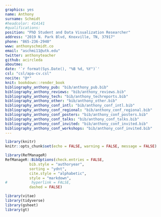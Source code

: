```yaml
---
graphics: yes
name: Anthony
surname: Schmidt
#headcolor: 414141
#qualifications: 
position: "PhD Student and Data Visualization Researcher"
address: "2019 N. Park Blvd, Knoxville, TN, 37917"
phone: "865-236-2940"
www: anthonyschmidt.co
email: "aschmi11@utk.edu"
twitter: anthonyteacher
github: acircleda
aboutme:
date: '`r format(Sys.Date(), "%B %d, %Y")`'
csl: "csl/apa-cv.csl"
nocite: "@*"
knit: bookdown::render_book
bibliography_anthony_pub: "bib/anthony_pub.bib"
bibliography_anthony_reviews: "bib/anthony_reviews.bib"
bibliography_anthony_tech: "bib/anthony_techreports.bib"
bibliography_anthony_other: "bib/anthony_other.bib"
bibliography_anthony_conf_intl: "bib/anthony_conf_intl.bib"
bibliography_anthony_conf_regional: "bib/anthony_conf_regional.bib"
bibliography_anthony_conf_posters: "bib/anthony_conf_posters.bib"
bibliography_anthony_conf_talks: "bib/anthony_conf_talks.bib"
bibliography_anthony_conf_invited: "bib/anthony_conf_invited.bib"
bibliography_anthony_conf_workshops: "bib/anthony_conf_invited.bib"
---
```


```r
library(knitr)
knitr::opts_chunk$set(echo = FALSE, warning = FALSE, message = FALSE)

library(RefManageR)
RefManageR::BibOptions(check.entries = FALSE,
           bib.style = "authoryear",
           sorting = "ydnt",
           cite.style = "alphabetic",
           style = "markdown",
#           hyperlink = FALSE,
           dashed = FALSE)

library(vitae)
library(tidyverse)
library(gsheet)
library(gt)
```
